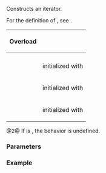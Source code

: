 {{cpp/ranges/concat_view/iterator/title|''iterator''}}
{{cpp/ranges/concat_view/navbar}}

{{dcl begin}}
{{dcl|num=1|since=c++26|1=
/*iterator*/() = default;
}}
{{dcl|num=2|since=c++26|
constexpr /*iterator*/( /*iterator*/&lt;!Const&gt; it )
    requires Const &amp;&amp;
             (std::convertible_to&lt;ranges::iterator_t&lt;Views&gt;,
                                  ranges::iterator_t&lt;const Views&gt;&gt; &amp;&amp; ...);
}}
{{dcla|num=3|anchor=no|since=c++26|expos=yes|
template&lt; class... Args &gt;
constexpr explicit /*iterator*/
    ( /*maybe-const*/&lt;Const, concat_view&gt;* parent, Args&amp;&amp;... args )
    requires std::constructible_from&lt;/*base-iter*/, Args&amp;&amp;...&gt;;
}}
{{dcl end}}

Constructs an iterator.

For the definition of {{c/core|/*maybe-const*/}}, see {{lsi|cpp/ranges#maybe-const}}{{sep}}.

{|class="wikitable" style="text-align: center;"
!rowspan=2|{{nbsp}}Overload{{nbsp}}
!colspan=2|{{rlps|/#Data members}}
|-
|style="font-weight: normal;"|{{tti|parent_}}
|style="font-weight: normal;"|{{tti|it_}}
|-
|{{v|1}}
|initialized with {{c|nullptr}}
|[[cpp/language/default initialization|default-initialized]]
|-
|{{v|2}}
|{{nbsp}}initialized with {{box|{{c/core|it.}}{{rlpsi|/#parent_}}}}{{nbsp}}
|{{nbsp}}initialized with &lt;span style="text-align: start;"&gt;{{box|{{rlpsi|/#base-iter}}{{sep}}{{c/core|(std::in_place_index&lt;I&gt;,}}&lt;br&gt;{{nbspt|10}}{{sep}}{{c/core|std::get&lt;I&gt;(std::move(it.}}{{rlpsi|/#it_}}{{sep}}{{c/core|)))}}}}&lt;/span&gt;{{nbsp}}&lt;br&gt;{{small|(where {{c|I}} is {{box|{{c/core|it.}}{{rlpsi|/#it_}}{{sep}}{{c/core|.index()}}}})}}
|-
|{{v|3}}
|initialized with {{c|parent}}
|initialized with {{c|std::forward&lt;Args&gt;(args)...}}
|}

@2@ If {{box|{{c/core|it.}}{{rlpsi|/#it_}}{{sep}}{{c/core|.valueless_by_exception()}}}} is {{c|true}}, the behavior is undefined.

===Parameters===
{{par begin}}
{{par|it|a mutable iterator}}
{{par|parent|a pointer to {{lc|ranges::concat_view}}}}
{{par|args|the arguments to initialize {{rlpsi|/#it_}}}}
{{par end}}

===Example===
{{example}}

{{langlinks|de|es|ja|ru|zh}}